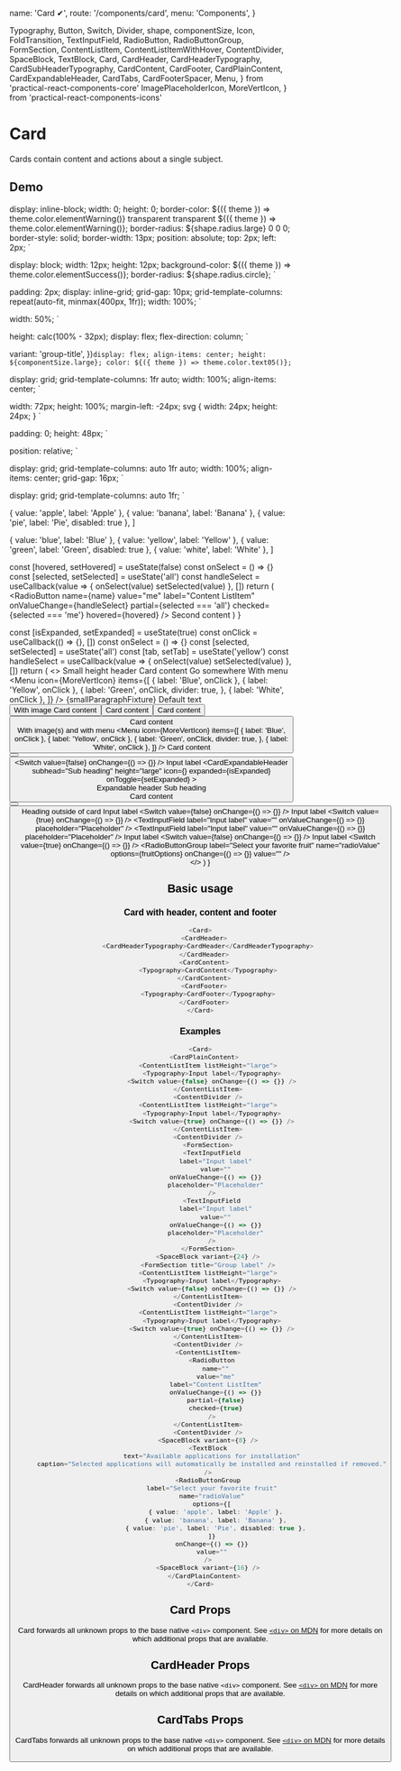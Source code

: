   name: 'Card ✔',
  route: '/components/card',
  menu: 'Components',
}

  Typography,
  Button,
  Switch,
  Divider,
  shape,
  componentSize,
  Icon,
  FoldTransition,
  TextInputField,
  RadioButton,
  RadioButtonGroup,
  FormSection,
  ContentListItem,
  ContentListItemWithHover,
  ContentDivider,
  SpaceBlock,
  TextBlock,
  Card,
  CardHeader,
  CardHeaderTypography,
  CardSubHeaderTypography,
  CardContent,
  CardFooter,
  CardPlainContent,
  CardExpandableHeader,
  CardTabs,
  CardFooterSpacer,
  Menu,
} from 'practical-react-components-core'
  ImagePlaceholderIcon,
  MoreVertIcon,
} from 'practical-react-components-icons'


# Card

Cards contain content and actions about a single subject.

## Demo

  display: inline-block;
  width: 0;
  height: 0;
  border-color: ${({ theme }) => theme.color.elementWarning()} transparent transparent
    ${({ theme }) => theme.color.elementWarning()};
  border-radius: ${shape.radius.large} 0 0 0;
  border-style: solid;
  border-width: 13px;
  position: absolute;
  top: 2px;
  left: 2px;
`

  display: block;
  width: 12px;
  height: 12px;
  background-color: ${({ theme }) => theme.color.elementSuccess()};
  border-radius: ${shape.radius.circle};
`

  padding: 2px;
  display: inline-grid;
  grid-gap: 10px;
  grid-template-columns: repeat(auto-fit, minmax(400px, 1fr));
  width: 100%;
`

  width: 50%;
`

  height: calc(100% - 32px);
  display: flex;
  flex-direction: column;
`

  variant: 'group-title',
})`
  display: flex;
  align-items: center;
  height: ${componentSize.large};
  color: ${({ theme }) => theme.color.text05()};
`

  display: grid;
  grid-template-columns: 1fr auto;
  width: 100%;
  align-items: center;
`

  width: 72px;
  height: 100%;
  margin-left: -24px;
  svg {
    width: 24px;
    height: 24px;
  }
`

  padding: 0;
  height: 48px;
`

  position: relative;
`

  display: grid;
  grid-template-columns: auto 1fr auto;
  width: 100%;
  align-items: center;
  grid-gap: 16px;
`

  display: grid;
  grid-template-columns: auto 1fr;
`

  { value: 'apple', label: 'Apple' },
  { value: 'banana', label: 'Banana' },
  { value: 'pie', label: 'Pie', disabled: true },
]

  { value: 'blue', label: 'Blue' },
  { value: 'yellow', label: 'Yellow' },
  { value: 'green', label: 'Green', disabled: true },
  { value: 'white', label: 'White' },
]

  const [hovered, setHovered] = useState(false)
  const onSelect = () => {}
  const [selected, setSelected] = useState('all')
  const handleSelect = useCallback(value => {
    onSelect(value)
    setSelected(value)
  }, [])
  return (
    <ContentListItemWithHover onHover={setHovered}>
      <RadioButton
        name={name}
        value="me"
        label="Content ListItem"
        onValueChange={handleSelect}
        partial={selected === 'all'}
        checked={selected === 'me'}
        hovered={hovered}
      />
      <Typography>Second content</Typography>
    </ContentListItemWithHover>
  )
}

  const [isExpanded, setExpanded] = useState(true)
  const onClick = useCallback(() => {}, [])
  const onSelect = () => {}
  const [selected, setSelected] = useState('all')
  const [tab, setTab] = useState('yellow')
  const handleSelect = useCallback(value => {
    onSelect(value)
    setSelected(value)
  }, [])
  return (
    <>
      <Wrapper>
        <Card>
          <CardHeader>
            <CardHeaderTypography>Small height header</CardHeaderTypography>
          </CardHeader>
          <CardContent>
            <Typography>Card content</Typography>
          </CardContent>
          <CardFooter>
            <Typography variant="button-text">Go somewhere</Typography>
          </CardFooter>
        </Card>
        <Card>
          <CardHeader>
            <HeaderWithMenuWrapper>
              <CardHeaderTypography>With menu</CardHeaderTypography>
              <Menu
                icon={MoreVertIcon}
                items={[
                  { label: 'Blue', onClick },
                  { label: 'Yellow', onClick },
                  {
                    label: 'Green',
                    onClick,
                    divider: true,
                  },
                  { label: 'White', onClick },
                ]}
              />
            </HeaderWithMenuWrapper>
          </CardHeader>
          <CardContent>
            <Typography variant="default-text">
              {smallParagraphFixture}
            </Typography>
            <Typography variant="default-text">Default text</Typography>
          </CardContent>
          <CardFooter>
            <Button onClick={onClick} label="Action 1" />
          </CardFooter>
        </Card>
        <Card>
          <CardHeader>
            <HeaderIcon icon={ImagePlaceholderIcon} />
            <CardHeaderTypography>With image</CardHeaderTypography>
          </CardHeader>
          <CardContent>
            <Typography>Card content</Typography>
          </CardContent>
          <CardFooter>
            <Button onClick={onClick} label="Action 1" />
          </CardFooter>
        </Card>
        <Card>
          <CardHeaderTabs>
            <CardTabs
              variant="inside"
              options={tabs}
              value={tab}
              onChange={setTab}
            />
          </CardHeaderTabs>
          <CardContent>
            <Typography>Card content</Typography>
          </CardContent>
          <CardFooter>
            <Button onClick={onClick} label="Action 1" />
          </CardFooter>
        </Card>
        <Card>
          <CardHeaderTabs>
            <CardTabs
              variant="inside"
              options={tabs}
              value={tab}
              onChange={setTab}
              hasBackground={true}
            />
          </CardHeaderTabs>
          <CardContent>
            <Typography>Card content</Typography>
          </CardContent>
          <CardFooter>
            <Button onClick={onClick} label="Action 1" />
          </CardFooter>
        </Card>
        <OutsideTabsContainer>
          <CardTabs
            variant="outside"
            options={tabs}
            value={tab}
            onChange={setTab}
          />
          <Card>
            <CardContent>
              <Typography>Card content</Typography>
            </CardContent>
            <CardFooter></CardFooter>
          </Card>
        </OutsideTabsContainer>
        <Card square={false}>
          <CardHeaderWithTriablge>
            <HeaderTriablgeWithMenuWrapper>
              <div>
                <Triangle />
                <Dot />
              </div>
              <CardHeaderTypography>
                With image(s) and with menu
              </CardHeaderTypography>
              <Menu
                icon={MoreVertIcon}
                items={[
                  { label: 'Blue', onClick },
                  { label: 'Yellow', onClick },
                  {
                    label: 'Green',
                    onClick,
                    divider: true,
                  },
                  { label: 'White', onClick },
                ]}
              />
            </HeaderTriablgeWithMenuWrapper>
          </CardHeaderWithTriablge>
          <CardContent>
            <Typography>Card content</Typography>
          </CardContent>
          <CardFooter>
            <Button onClick={onClick} label="Action 1" />
            <Button onClick={onClick} label="Action 2" variant="secondary" />
            <CardFooterSpacer />
            <Switch value={false} onChange={() => {}} />
            <Typography>Input label</Typography>
          </CardFooter>
        </Card>
        <Card>
          <CardExpandableHeader
            subhead="Sub heading"
            height="large"
            icon={<Icon icon={ImagePlaceholderIcon} size="large" />}
            expanded={isExpanded}
            onToggle={setExpanded}
          >
            <ExpandableHeaderWrapper>
              <HeaderIcon icon={ImagePlaceholderIcon} />
              <div>
                <CardHeaderTypography>Expandable header</CardHeaderTypography>
                <CardSubHeaderTypography>Sub heading</CardSubHeaderTypography>
              </div>
            </ExpandableHeaderWrapper>
          </CardExpandableHeader>
          <FoldTransition expanded={isExpanded}>
            <CardContent>
              <Typography>Card content</Typography>
            </CardContent>
            <CardFooter>
              <Button onClick={onClick} label="Action 1" />
              <Button onClick={onClick} label="Action 2" variant="secondary" />
            </CardFooter>
          </FoldTransition>
        </Card>
      </Wrapper>
      <HalfWrapper>
        <div>
          <OutsideHeader>Heading outside of card</OutsideHeader>
          <Card>
            <CardPlainContent>
              <ContentListItem listHeight="large">
                <Typography>Input label</Typography>
                <Switch value={false} onChange={() => {}} />
              </ContentListItem>
              <ContentDivider />
              <ContentListItem listHeight="large">
                <Typography>Input label</Typography>
                <Switch value={true} onChange={() => {}} />
              </ContentListItem>
              <ContentDivider />
              <FormSection>
                <TextInputField
                  label="Input label"
                  value=""
                  onValueChange={() => {}}
                  placeholder="Placeholder"
                />
                <TextInputField
                  label="Input label"
                  value=""
                  onValueChange={() => {}}
                  placeholder="Placeholder"
                />
              </FormSection>
              <SpaceBlock variant={32} />
              <FormSection title="Group label" />
              <ContentListItem listHeight="large">
                <Typography>Input label</Typography>
                <Switch value={false} onChange={() => {}} />
              </ContentListItem>
              <ContentDivider />
              <ContentListItem listHeight="large">
                <Typography>Input label</Typography>
                <Switch value={true} onChange={() => {}} />
              </ContentListItem>
              <ContentDivider />
              <RadioSelectableListItem />
              <ContentDivider />
              <SpaceBlock variant={8} />
              <TextBlock
                text="Available applications for installation"
                caption="Selected applications will automatically be installed and
              reinstalled if removed."
              />
              <RadioButtonGroup
                label="Select your favorite fruit"
                name="radioValue"
                options={fruitOptions}
                onChange={() => {}}
                value=""
              />
              <SpaceBlock variant={16} />
            </CardPlainContent>
          </Card>
        </div>
      </HalfWrapper>
    </>
  )
}


<DemoComponent />

## Basic usage

### Card with header, content and footer

```typescript type=live
<Card>
  <CardHeader>
    <CardHeaderTypography>CardHeader</CardHeaderTypography>
  </CardHeader>
  <CardContent>
    <Typography>CardContent</Typography>
  </CardContent>
  <CardFooter>
    <Typography>CardFooter</Typography>
  </CardFooter>
</Card>
```

### Examples

```typescript type=live
<Card>
  <CardPlainContent>
    <ContentListItem listHeight="large">
      <Typography>Input label</Typography>
      <Switch value={false} onChange={() => {}} />
    </ContentListItem>
    <ContentDivider />
    <ContentListItem listHeight="large">
      <Typography>Input label</Typography>
      <Switch value={true} onChange={() => {}} />
    </ContentListItem>
    <ContentDivider />
    <FormSection>
      <TextInputField
        label="Input label"
        value=""
        onValueChange={() => {}}
        placeholder="Placeholder"
      />
      <TextInputField
        label="Input label"
        value=""
        onValueChange={() => {}}
        placeholder="Placeholder"
      />
    </FormSection>
    <SpaceBlock variant={24} />
    <FormSection title="Group label" />
    <ContentListItem listHeight="large">
      <Typography>Input label</Typography>
      <Switch value={false} onChange={() => {}} />
    </ContentListItem>
    <ContentDivider />
    <ContentListItem listHeight="large">
      <Typography>Input label</Typography>
      <Switch value={true} onChange={() => {}} />
    </ContentListItem>
    <ContentDivider />
    <ContentListItem>
      <RadioButton
        name=""
        value="me"
        label="Content ListItem"
        onValueChange={() => {}}
        partial={false}
        checked={true}
      />
    </ContentListItem>
    <ContentDivider />
    <SpaceBlock variant={8} />
    <TextBlock
      text="Available applications for installation"
      caption="Selected applications will automatically be installed and reinstalled if removed."
    />
    <RadioButtonGroup
      label="Select your favorite fruit"
      name="radioValue"
      options={[
        { value: 'apple', label: 'Apple' },
        { value: 'banana', label: 'Banana' },
        { value: 'pie', label: 'Pie', disabled: true },
      ]}
      onChange={() => {}}
      value=""
    />
    <SpaceBlock variant={16} />
  </CardPlainContent>
</Card>
```

## Card Props

Card forwards all unknown props to the base native `<div>` component. See
[`<div>` on MDN](https://developer.mozilla.org/en-US/docs/Web/HTML/Element/div) for more
details on which additional props that are available.

<Props of="Card" />

## CardHeader Props

CardHeader forwards all unknown props to the base native `<div>` component. See
[`<div>` on MDN](https://developer.mozilla.org/en-US/docs/Web/HTML/Element/div) for more
details on which additional props that are available.

<Props of="CardHeader" />

## CardTabs Props

CardTabs forwards all unknown props to the base native `<div>` component. See
[`<div>` on MDN](https://developer.mozilla.org/en-US/docs/Web/HTML/Element/div) for more
details on which additional props that are available.

<Props of="CardTabs" />
